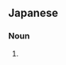 ==Japanese==
{{ja-kanjitab|らい|らい|しゅう|yomi=o}}

===Noun===
{{head|ja|misspelling|hiragana|らいらいしゅう|romaji|rairaishū}}

# {{misspelling of|再来週|lang=ja}}